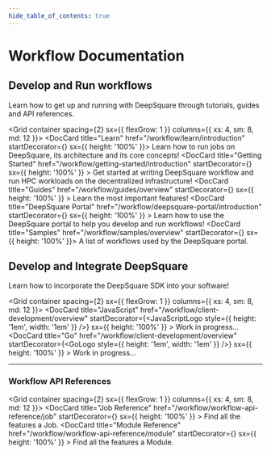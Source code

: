 ```yaml
---
hide_table_of_contents: true
---
```


# Workflow Documentation


## Develop and Run workflows

Learn how to get up and running with DeepSquare through tutorials, guides and API references.

<Grid container spacing={2} sx={{ flexGrow: 1 }} columns={{ xs: 4, sm: 8, md: 12 }}>
  <Grid xs={6}>
    <DocCard title="Learn" href="/workflow/learn/introduction" startDecorator={<SchoolIcon />} sx={{ height: '100%' }}>
      Learn how to run jobs on DeepSquare, its architecture and its core concepts!
    </DocCard>
  </Grid>
  <Grid xs={6}>
    <DocCard
      title="Getting Started"
      href="/workflow/getting-started/introduction"
      startDecorator={<DirectionsRunIcon />}
      sx={{ height: '100%' }}
    >
      Get started at writing DeepSquare workflow and run HPC workloads on the decentralized infrastructure!
    </DocCard>
  </Grid>
  <Grid xs={6}>
    <DocCard
      title="Guides"
      href="/workflow/guides/overview"
      startDecorator={<LibraryBooksIcon />}
      sx={{ height: '100%' }}
    >
      Learn the most important features!
    </DocCard>
  </Grid>
  <Grid xs={6}>
    <DocCard
      title="DeepSquare Portal"
      href="/workflow/deepsquare-portal/introduction"
      startDecorator={<VideoLabelIcon />}
      sx={{ height: '100%' }}
    >
      Learn how to use the DeepSquare portal to help you develop and run workflows!
    </DocCard>
  </Grid>
  <Grid xs={6}>
    <DocCard title="Samples" href="/workflow/samples/overview" startDecorator={<StarIcon />} sx={{ height: '100%' }}>
      A list of workflows used by the DeepSquare portal.
    </DocCard>
  </Grid>
</Grid>

## Develop and Integrate DeepSquare

Learn how to incorporate the DeepSquare SDK into your software!

<Grid container spacing={2} sx={{ flexGrow: 1 }} columns={{ xs: 4, sm: 8, md: 12 }}>
  <Grid xs={3}>
    <DocCard
      title="JavaScript"
      href="/workflow/client-development/overview"
      startDecorator={<JavaScriptLogo style={{ height: '1em', width: '1em' }} />}
      sx={{ height: '100%' }}
    >
      Work in progress...
    </DocCard>
  </Grid>
  <Grid xs={3}>
    <DocCard
      title="Go"
      href="/workflow/client-development/overview"
      startDecorator={<GoLogo style={{ height: '1em', width: '1em' }} />}
      sx={{ height: '100%' }}
    >
      Work in progress...
    </DocCard>
  </Grid>
</Grid>

---

### Workflow API References

<Grid container spacing={2} sx={{ flexGrow: 1 }} columns={{ xs: 4, sm: 8, md: 12 }}>
  <Grid xs={6}>
    <DocCard
      title="Job Reference"
      href="/workflow/workflow-api-reference/job"
      startDecorator={<WorkIcon />}
      sx={{ height: '100%' }}
    >
      Find all the features a Job.
    </DocCard>
  </Grid>
  <Grid xs={6}>
    <DocCard
      title="Module Reference"
      href="/workflow/workflow-api-reference/module"
      startDecorator={<RadioButtonCheckedIcon />}
      sx={{ height: '100%' }}
    >
      Find all the features a Module.
    </DocCard>
  </Grid>
</Grid>
